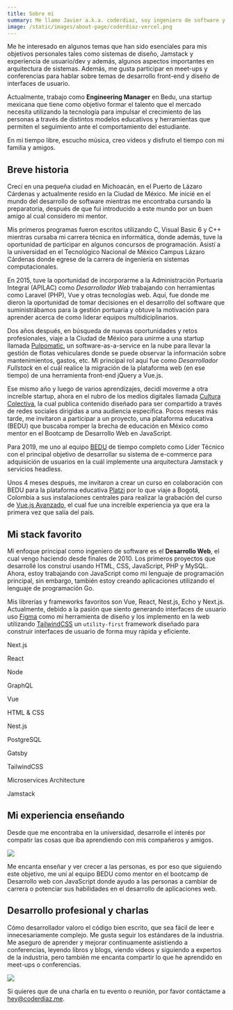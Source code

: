 ```yaml
---
title: Sobre mí
summary: Me llamo Javier a.k.a. coderdiaz, soy ingeniero de software y aspirante a diseñador UX/UI, enseño sobre desarrollo de software y vivo en Ciudad de México con mi esposa Becky y nuestros dos perritos Covid y Sr. Serio.
image: /static/images/about-page/coderdiaz-vercel.png
---
```

Me he interesado en algunos temas que han sido esenciales para mis objetivos personales tales como sistemas de diseño, Jamstack y experiencia de usuario/dev y además, algunos aspectos importantes en arquitectura de sistemas. Además, me gusta participar en meet-ups y conferencias para hablar sobre temas de desarrollo front-end y diseño de interfaces de usuario.

Actualmente, trabajo como **Engineering Manager** en Bedu, una startup mexicana que tiene como objetivo formar el talento que el mercado necesita utilizando la tecnología para impulsar el crecimiento de las personas a través de distintos modelos educativos y herramientas que permiten el seguimiento ante el comportamiento del estudiante.

En mi tiempo libre, escucho música, creo vídeos y disfruto el tiempo con mi familia y amigos.

## Breve historia
Crecí en una pequeña ciudad en Michoacán, en el Puerto de Lázaro Cárdenas y actualmente resido en la Ciudad de México. Me inicié en el mundo del desarrollo de software mientras me encontraba cursando la preparatoria, después de que fui introducido a este mundo por un buen amigo al cual considero mi mentor.

Mis primeros programas fueron escritos utilizando C, Visual Basic 6 y C++ mientras cursaba mi carrera técnica en informática, donde además, tuve la oportunidad de participar en algunos concursos de programación. Asistí a la universidad en el Tecnológico Nacional de México Campus Lázaro Cárdenas donde egrese de la carrera de ingeniería en sistemas computacionales.

En 2015, tuve la oportunidad de incorporarme a la Administración Portuaria Integral (APILAC) como *Desarrollador Web* trabajando con herramientas como Laravel (PHP), Vue y otras tecnologías web. Aquí, fue donde me dieron la oportunidad de tomar decisiones en el desarrollo del software que suministrábamos para la gestión portuaria y obtuve la motivación para aprender acerca de como liderar equipos multidiciplinarios.

Dos años después, en búsqueda de nuevas oportunidades y retos profesionales, viaje a la Ciudad de México para unirme a una startup llamada [Pulpomatic](https://getpulpo.com), un software-as-a-service en la nube para llevar la gestión de flotas vehiculares donde  se puede observar la información sobre mantenimientos, gastos, etc. Mi principal rol aquí fue como *Desarrollador Fullstack* en el cuál realice la migración de la plataforma web (en ese tiempo) de una herramienta front-end jQuery a Vue.js.

Ese mismo año y luego de varios aprendizajes, decidí moverme a otra increíble startup, ahora en el rubro de los medios digitales llamada [Cultura Colectiva](https://culturacolectiva.com/), la cual publica contenido diseñado para ser compartido a través de redes sociales dirigidas a una audiencia específica. Pocos meses más tarde, me invitaron a participar a un proyecto, una plataforma educativa (BEDU) que buscaba romper la brecha de educación en México como mentor en el Bootcamp de Desarrollo Web en JavaScript.

Para 2019, me uno al equipo [BEDU](https://bedu.org) de tiempo completo como Líder Técnico con el principal objetivo de desarrollar su sistema de e-commerce para adquisición de usuarios en la cuál implemente una arquitectura Jamstack y servicios headless.

Unos 4 meses después, me invitaron a crear un curso en colaboración con BEDU para la plataforma educativa [Platzi](https://platzi.com/) por lo que viaje a Bogotá, Colombia a sus instalaciones centrales para realizar la grabación del curso de [Vue.js Avanzado](https://platzi.com/cursos/vuejs-avanzado/), el cual fue una increíble experiencia ya que era la primera vez que salía del país.

## Mi stack favorito
Mi enfoque principal como ingeniero de software es el **Desarrollo Web**, el cual vengo haciendo desde finales de 2010. Los primeros proyectos que desarrollé los construí usando HTML, CSS, JavaScript, PHP y MySQL. Ahora, estoy trabajando con JavaScript como mi lenguaje de programación principal, sin embargo, también estoy creando aplicaciones utilizando el lenguaje de programación Go.

Mis librerías y frameworks favoritos son Vue, React, Nest.js, Echo y Next.js. Actualmente, debido a la pasión que siento generando interfaces de usuario uso [Figma](https://figma.com) como mi herramienta de diseño y los implemento en la web utilizando [TailwindCSS](https://tailwindcss.com) un `utility-first` framework diseñado para construir interfaces de usuario de forma muy rápida y eficiente.

<div className="tech-stack grid grid-cols-6 md:grid-cols-12 gap-4 md:gap-8 mb-16">
  <div className="inline-flex items-center justify-center col-span-3 md:col-span-4 bg-gray-100 rounded-lg px-6 py-4">
    <p className="my-0 leading-none">Next.js</p>
  </div>
  <div className="inline-flex items-center justify-center col-span-3 md:col-span-4 bg-gray-100 rounded-lg px-6 py-4">
    <p className="my-0">React</p>
  </div>
  <div className="inline-flex items-center justify-center col-span-3 md:col-span-4 bg-gray-100 rounded-lg px-6 py-4">
    <p className="my-0">Node</p>
  </div>
  <div className="inline-flex items-center justify-center col-span-3 md:col-span-3 bg-gray-100 rounded-lg px-6 py-4">
    <p className="my-0">GraphQL</p>
  </div>
  <div className="inline-flex items-center justify-center col-span-3 md:col-span-3 bg-gray-100 rounded-lg px-6 py-4">
    <p className="my-0">Vue</p>
  </div>
  <div className="inline-flex items-center justify-center col-span-3 md:col-span-3 bg-gray-100 rounded-lg px-6 py-4">
    <p className="my-0">HTML &amp; CSS</p>
  </div>
  <div className="inline-flex items-center justify-center col-span-3 md:col-span-3 bg-gray-100 rounded-lg px-6 py-4">
    <p className="my-0">Nest.js</p>
  </div>
  <div className="inline-flex items-center justify-center col-span-3 md:col-span-4 bg-gray-100 rounded-lg px-6 py-4">
    <p className="my-0">PostgreSQL</p>
  </div>
  <div className="inline-flex items-center justify-center col-span-3 md:col-span-4 bg-gray-100 rounded-lg px-6 py-4">
    <p className="my-0">Gatsby</p>
  </div>
  <div className="inline-flex items-center justify-center col-span-3 md:col-span-4 bg-gray-100 rounded-lg px-6 py-4">
    <p className="my-0">TailwindCSS</p>
  </div>
  <div className="inline-flex items-center justify-center col-span-6 md:col-span-6 bg-gray-100 rounded-lg px-6 py-4">
    <p className="my-0">Microservices Architecture</p>
  </div>
  <div className="inline-flex items-center justify-center col-span-6 md:col-span-6 bg-gray-100 rounded-lg px-6 py-4">
    <p className="my-0">Jamstack</p>
  </div>
</div>

## Mi experiencia enseñando
Desde que me encontraba en la universidad, desarrolle el interés por compatir las cosas que íba aprendiendo con mis compañeros y amigos.

<Image width={976} height={580} src="/static/images/about-page/teaching-about-node.png" caption="Dando una charla sobre las ventajas de Node.js" />

Me encanta enseñar y ver crecer a las personas, es por eso que siguiendo este objetivo, me uní al equipo BEDU como mentor en el bootcamp de Desarrollo web con JavaScript donde ayudo a las personas a cambiar de carrera o potenciar sus habilidades en el desarrollo de aplicaciones web.

## Desarrollo profesional y charlas
Cómo desarrollador valoro el código bien escrito, que sea fácil de leer e innecesariamente complejo. Me gusta seguir los estándares de la industria. Me aseguro de aprender y mejorar continuamente asistiendo a conferencias, leyendo libros y blogs, viendo vídeos y siguiendo a expertos de la industria, pero también me encanta compartir lo que he aprendido en meet-ups o conferencias.

<Image width={976} height={580} src="/static/images/about-page/talk-ccoss-emprende-con-open-source.png" caption="Emprende con Open Source: CCOSS 2021" />

Si quieres que de una charla en tu evento o reunión, por favor contáctame a [hey@coderdiaz.me](mailto:hey@coderdiaz.me).